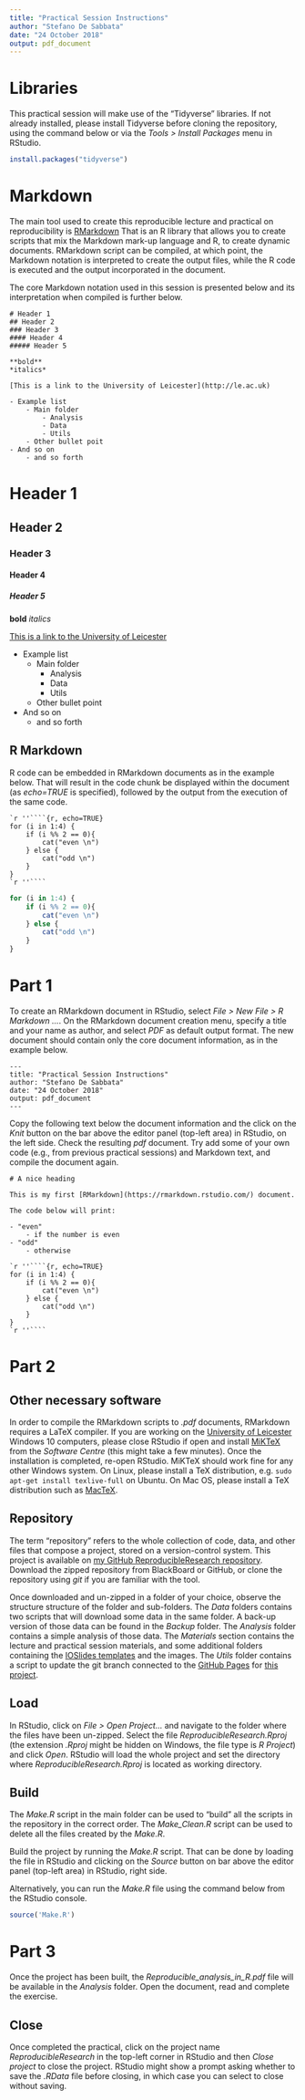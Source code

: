 ```yaml
---
title: "Practical Session Instructions"
author: "Stefano De Sabbata"
date: "24 October 2018"
output: pdf_document
---
```


# Libraries

This practical session will make use of the "Tidyverse" libraries. If not already installed, please install Tidyverse before cloning the repository, using the command below or via the *Tools > Install Packages* menu in RStudio.

```r
install.packages("tidyverse")
```



# Markdown

The main tool used to create this reproducible lecture and practical on reproducibility is [RMarkdown](https://rmarkdown.rstudio.com/) That is an R library that allows you to create scripts that mix the Markdown mark-up language and R, to create dynamic documents. RMarkdown script can be compiled, at which point, the Markdown notation is interpreted to create the output files, while the R code is executed and the output incorporated in the document.

The core Markdown notation used in this session is presented below and its interpretation when compiled is further below.

```mark
# Header 1
## Header 2
### Header 3
#### Header 4
##### Header 5

**bold**
*italics*

[This is a link to the University of Leicester](http://le.ac.uk)

- Example list
    - Main folder
        - Analysis
        - Data
        - Utils
    - Other bullet poit
- And so on
    - and so forth
```

# Header 1
## Header 2
### Header 3
#### Header 4
##### Header 5

**bold**
*italics*

[This is a link to the University of Leicester](http://le.ac.uk)

- Example list
    - Main folder
        - Analysis
        - Data
        - Utils
    - Other bullet point
- And so on
    - and so forth



## R Markdown

R code can be embedded in RMarkdown documents as in the example below. That will result in the code chunk be displayed within the document (as *echo=TRUE* is specified), followed by the output from the execution of the same code.

````
`r ''````{r, echo=TRUE}
for (i in 1:4) {
    if (i %% 2 == 0){
        cat("even \n")
    } else {
        cat("odd \n")
    }
}
`r ''````
````

```r
for (i in 1:4) {
    if (i %% 2 == 0){
        cat("even \n")
    } else {
        cat("odd \n")
    }
}
```



# Part 1

To create an RMarkdown document in RStudio, select *File > New File > R Markdown ...*. On the RMarkdown document creation menu, specify a title and your name as author, and select *PDF* as default output format. The new document should contain only the core document information, as in the example below.

```
---
title: "Practical Session Instructions"
author: "Stefano De Sabbata"
date: "24 October 2018"
output: pdf_document
---
```

Copy the following text below the document information and the click on the *Knit* button on the bar above the editor panel (top-left area) in RStudio, on the left side. Check the resulting *pdf* document. Try add some of your own code (e.g., from previous practical sessions) and Markdown text, and compile the document again.

````
# A nice heading

This is my first [RMarkdown](https://rmarkdown.rstudio.com/) document.

The code below will print:

- "even"
    - if the number is even
- "odd"
    - otherwise

`r ''````{r, echo=TRUE}
for (i in 1:4) {
    if (i %% 2 == 0){
        cat("even \n")
    } else {
        cat("odd \n")
    }
}
`r ''````
````



# Part 2



## Other necessary software

In order to compile the RMarkdown scripts to *.pdf* documents, RMarkdown requires a LaTeX compiler. If you are working on the [University of Leicester](https://le.ac.uk/) Windows 10 computers, please close RStudio if open and install [MiKTeX](https://miktex.org/) from the *Software Centre* (this might take a few minutes). Once the installation is completed, re-open RStudio. MiKTeX should work fine for any other Windows system. On Linux, please install a TeX distribution, e.g. `sudo apt-get install texlive-full` on Ubuntu. On Mac OS, please install a TeX distribution such as [MacTeX](http://www.tug.org/mactex/).



## Repository

The term "repository" refers to the whole collection of code, data, and other files that compose a project, stored on a version-control system. This project is available on [my GitHub ReproducibleResearch repository](https://github.com/sdesabbata/ReproducibleResearch). Download the zipped repository from BlackBoard or GitHub, or clone the repository using *git* if you are familiar with the tool.

Once downloaded and un-zipped in a folder of your choice, observe the structure structure of the folder and sub-folders. The *Data* folders contains two scripts that will download some data in the same folder. A back-up version of those data can be found in the *Backup* folder. The *Analysis* folder contains a simple analysis of those data. The *Materials* section contains the lecture and practical session materials, and some additional folders containing the [IOSlides templates](https://bookdown.org/yihui/rmarkdown/ioslides-presentation.html) and the images. The *Utils* folder contains a script to update the git branch connected to the [GitHub Pages](https://pages.github.com/) for [this project](https://sdesabbata.github.io/ReproducibleResearch/).



## Load

In RStudio, click on *File > Open Project...* and navigate to the folder where the files have been un-zipped. Select the file *ReproducibleResearch.Rproj* (the extension *.Rproj* might be hidden on Windows, the file type is *R Project*) and click *Open*. RStudio will load the whole project and set the directory where *ReproducibleResearch.Rproj* is located as working directory.



## Build

The *Make.R* script in the main folder can be used to "build" all the scripts in the repository in the correct order. The *Make_Clean.R* script can be used to delete all the files created by the *Make.R*.

Build the project by running the *Make.R* script. That can be done by loading the file in RStudio and clicking on the *Source* button on bar above the editor panel (top-left area) in RStudio, right side.

Alternatively, you can run the *Make.R* file using the command below from the RStudio console.

```r
source('Make.R')
```



# Part 3

Once the project has been built, the *Reproducible_analysis_in_R.pdf* file will be available in the *Analysis* folder. Open the document, read and complete the exercise.



## Close

Once completed the practical, click on the project name *ReproducibleResearch* in the top-left corner in RStudio and then *Close project* to close the project. RStudio might show a prompt asking whether to save the *.RData* file before closing, in which case you can select to close without saving.